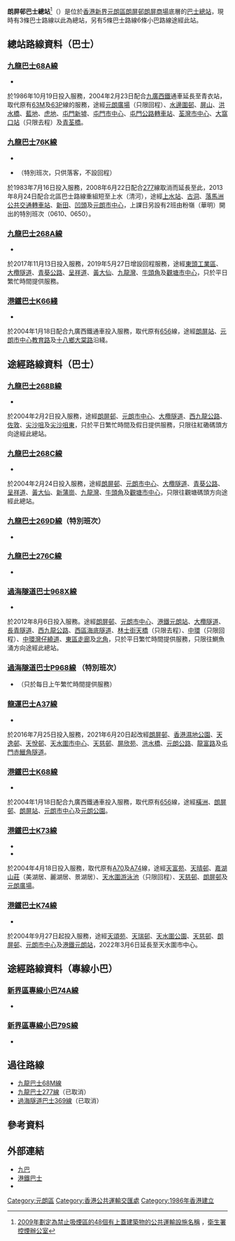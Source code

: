 {{Distinguish|朗屏站公共運輸交匯處}}
{{Infobox HK Bus terminus 
| image= LongPingEstBT2019.jpg
| name= 朗屏邨巴士總站
| engname= Long Ping Estate Bus Terminus
| district= [[元朗區|元朗區]]
| area= [[九巴|九巴]]<br>-元朗市
| street= [[朗屏路|朗屏路]][[朗屏邨#朗屏商場|朗屏商場]]底層
| coordinates= {{Coord|22|27|2.01|N|114|1|22.53|E}}
| opendate= 1986年10月19日
| terminate= 九巴<br>[[九龍巴士68A線|68A]]、[[九龍巴士76K線|76K]]、[[九龍巴士268A線|268A]]<br>[[港鐵巴士|港鐵巴士]]<br>[[港鐵巴士K66線|K66]]、[[港鐵巴士K73線|K73]]（紫牌車特別班次）<br>過海隧道巴士<br>[[過海隧道巴士P968線|P968]]
| via= 九巴<br>[[九龍巴士268B線|268B]]、[[九龍巴士268C線|268C]]、[[九龍巴士269D線|269D（特別班次）]]、[[九龍巴士276C線|276C]] <br>港鐵巴士<br>[[港鐵巴士K68線|K68]]、[[港鐵巴士K73線|K73]]、[[港鐵巴士K74線|K74]]<br>過海隧道巴士<br>[[過海隧道巴士968X線|968X]]、[[過海隧道巴士P968線|P968（特別班次）]]<br>龍運<br>[[龍運巴士A37線|A37]]
| feeder= [[港鐵|港鐵]][[屯馬綫|屯馬綫]][[朗屏站|朗屏站]]
| nearbystreets= [[鳳池路|鳳池路]]、[[福喜街|福喜街]]
| nearbysights= [[朗屏邨#朗屏商場|朗屏商場]]、[[朗屏社區會堂|朗屏社區會堂]]、[[朗屏體育館|朗屏體育館]]
| notes= 
| alternative=
| bgcolor=Green 
| fontcolor= White
}}

'''朗屏邨巴士總站'''<ref>[http://www.tco.gov.hk/tc_chi/legislation/covered_pti.html 2009年劃定為禁止吸煙區的48個有上蓋建築物的公共運輸設施名稱] {{Wayback|url=http://www.tco.gov.hk/tc_chi/legislation/covered_pti.html |date=20141108232915 }}，[[衛生署控煙辦公室|衛生署控煙辦公室]]</ref>（{{lang-en|'''Long Ping Estate Bus Terminus'''}}）是位於[[香港|香港]][[新界|新界]][[元朗區|元朗區]][[朗屏邨|朗屏邨]][[朗屏邨#朗屏商場|朗屏商場]]底層的[[巴士總站|巴士總站]]，現時有3條巴士路線以此為總站，另有5條巴士路線6條小巴路線途經此站。

==總站路線資料（巴士）==
===[[九龍巴士68A線|九龍巴士68A線]]=== 
*{{HK Bus Route KLNT|68A|inline}}
於1986年10月19日投入服務，2004年2月23日配合[[九廣西鐵|九廣西鐵]]通車延長至青衣站，取代原有[[九龍巴士63M線|63M]]及[[九龍巴士63P線|63P]]線的服務，途經[[元朗廣場|元朗廣場]]（只限回程）、[[水邊圍邨|水邊圍邨]]、[[屏山_(香港)|屏山]]、[[洪水橋|洪水橋]]、[[藍地|藍地]]、[[虎地|虎地]]、[[屯門新墟|屯門新墟]]、[[屯門市中心|屯門市中心]]、[[屯門公路轉車站|屯門公路轉車站]]、[[荃灣市中心|荃灣市中心]]、[[大窩口站|大窩口站]]（只限去程）及[[青荃橋|青荃橋]]。

===[[九龍巴士76K線|九龍巴士76K線]]=== 
*{{HK Bus Route KLNT|76K|inline}}
*{{HK Bus Route KLNT|76K|special}}（特別班次，只供落客，不設回程）
於1983年7月16日投入服務，2008年6月22日配合[[九龍巴士277線|277]]線取消而延長至此，2013年8月24日配合北區巴士路線重組短至上水（清河），途經[[上水站_(香港)|上水站]]、[[古洞|古洞]]、[[落馬洲公共交通轉車站|落馬洲公共交通轉車站]]、[[新田_(香港)|新田]]、[[凹頭|凹頭]]及[[元朗市中心|元朗市中心]]，上課日另設有2班由粉嶺（華明）開出的特別班次（0610、0650）。

===[[九龍巴士268A線|九龍巴士268A線]]=== 
*{{HK Bus Route KLNT|268A|inline}}
於2017年11月13日投入服務，2019年5月27日增設回程服務，途經[[東頭工業區|東頭工業區]]、[[大欖隧道|大欖隧道]]、[[青葵公路|青葵公路]]、[[呈祥道|呈祥道]]、[[黃大仙_(香港地方)|黃大仙]]、[[九龍灣|九龍灣]]、[[牛頭角|牛頭角]]及[[觀塘市中心|觀塘市中心]]，只於平日繁忙時間提供服務。

===[[港鐵巴士K66綫|港鐵巴士K66綫]]=== 
*{{HK Bus Route KLNT|K66|inline}}
於2004年1月18日配合九廣西鐵通車投入服務，取代原有[[九鐵巴士656線|656]]線，途經[[朗屏站|朗屏站]]、[[元朗市中心|元朗市中心]][[教育路_(香港)|教育路]]及[[十八鄉|十八鄉]][[大棠路|大棠路]]沿綫。

==途經路線資料（巴士）==
===[[九龍巴士268B線|九龍巴士268B線]]===
*{{HK Bus Route KLNT|268B|inline}}
於2004年2月2日投入服務，途經[[朗屏邨|朗屏邨]]、[[元朗市中心|元朗市中心]]、[[大欖隧道|大欖隧道]]、[[西九龍公路|西九龍公路]]、[[佐敦|佐敦]]、[[尖沙咀|尖沙咀]]及[[尖沙咀東|尖沙咀東]]，只於平日繁忙時間及假日提供服務，只限往紅磡碼頭方向途經此總站。

===[[九龍巴士268C線|九龍巴士268C線]]===
*{{HK Bus Route KLNT|268C|inline}}
於2004年2月24日投入服務，途經[[朗屏邨|朗屏邨]]、[[元朗市中心|元朗市中心]]、[[大欖隧道|大欖隧道]]、[[青葵公路|青葵公路]]、[[呈祥道|呈祥道]]、[[黃大仙_(香港地方)|黃大仙]]、[[新蒲崗|新蒲崗]]、[[九龍灣|九龍灣]]、[[牛頭角|牛頭角]]及[[觀塘市中心|觀塘市中心]]，只限往觀塘碼頭方向途經此總站。

===[[九龍巴士269D線|九龍巴士269D線]]（特別班次）===
*{{HK Bus Route KLNT|269D|special}}

===[[九龍巴士276C線|九龍巴士276C線]]===
*{{HK Bus Route KLNT|276C|inline}}

===[[過海隧道巴士968X線|過海隧道巴士968X線]]===
*{{HK Bus Route Cross Harbour|968X|inline}}
於2012年8月6日投入服務。途經[[朗屏邨|朗屏邨]]、[[元朗市中心|元朗市中心]]、[[港鐵|港鐵]][[元朗站_(西鐵綫)|元朗站]]、[[大欖隧道|大欖隧道]]、[[長青隧道|長青隧道]]、[[西九龍公路|西九龍公路]]、[[西區海底隧道|西區海底隧道]]、[[林士街天橋|林士街天橋]]（只限去程）、[[中環|中環]]（只限回程）、[[中環灣仔繞道|中環灣仔繞道]]、[[東區走廊|東區走廊]]及[[北角|北角]]，只於平日繁忙時間提供服務，只限往鰂魚涌方向途經此總站。

===[[過海隧道巴士P968線|過海隧道巴士P968線]] （特別班次）=== 
*{{HK Bus Route Cross Harbour|P968|special}}（只於每日上午繁忙時間提供服務）

===[[龍運巴士A37線|龍運巴士A37線]]===
*{{HK Bus Route Lantau|A37|inline}}
於2016年7月25日投入服務，2021年6月20日起改經[[朗屏邨|朗屏邨]]、[[香港濕地公園|香港濕地公園]]、[[天逸邨|天逸邨]]、[[天悅邨|天悅邨]]、[[天水圍市中心|天水圍市中心]]、[[天慈邨|天慈邨]]、[[屏欣苑|屏欣苑]]、[[洪水橋|洪水橋]]、[[元朗公路|元朗公路]]、[[龍富路|龍富路]]及[[屯門赤鱲角隧道|屯門赤鱲角隧道]]。

===[[港鐵巴士K68線|港鐵巴士K68線]]=== 
*{{HK Bus Route KLNT|K68|inline}}
於2004年1月18日配合九廣西鐵通車投入服務，取代原有[[九鐵巴士656線|656]]線，途經[[橫洲_(元朗)|橫洲]]、[[朗屏邨|朗屏邨]]、[[朗屏站|朗屏站]]、[[元朗市中心|元朗市中心]]及[[元朗公園|元朗公園]]。

===[[港鐵巴士K73線|港鐵巴士K73線]]=== 
*{{HK Bus Route KLNT|K73|inline}}
*{{HK Bus Route KLNT|K73|special1}}
於2004年4月18日投入服務，取代原有[[九鐵巴士A70線|A70]]及[[九鐵巴士A74線|A74]]線，途經[[天富苑|天富苑]]、[[天晴邨|天晴邨]]、[[嘉湖山莊|嘉湖山莊]]（美湖居、麗湖居、景湖居）、[[天水圍游泳池|天水圍游泳池]]（只限回程）、[[天慈邨|天慈邨]]、[[朗屏邨|朗屏邨]]及[[元朗廣場|元朗廣場]]。

===[[港鐵巴士K74線|港鐵巴士K74線]]=== 
*{{HK Bus Route KLNT|K74|inline}}
於2004年9月27日起投入服務，途經[[天頌苑|天頌苑]]、[[天瑞邨|天瑞邨]]、[[天水圍公園|天水圍公園]]、[[天慈邨|天慈邨]]、[[朗屏邨|朗屏邨]]、[[元朗市中心|元朗市中心]]及[[港鐵|港鐵]][[元朗站_(屯馬綫)|元朗站]]，2022年3月6日延長至天水圍市中心。

==途經路線資料（專線小巴）==
===[[新界區專線小巴74A線|新界區專線小巴74A線]]===
*{{HK MiniBus Route NT Show:74A|format=inline}}

===[[新界區專線小巴79S線|新界區專線小巴79S線]]===
*{{HK MiniBus Route NT Show:79S|format=inline}}

==過往路線==
* [[九龍巴士68M線|九龍巴士68M線]]
* [[九龍巴士277線|九龍巴士277線]]（已取消）
* [[過海隧道巴士369線|過海隧道巴士369線]]（已取消）

==參考資料==
{{Reflist}}

==外部連結==
{{Commonscat|Long Ping Estate Bus Terminus}}
*[http://www.kmb.hk 九巴] {{Wayback|url=http://www.kmb.hk/ |date=20121206050156 }}
*[http://mtr.com.hk/ch/customer/services/bus_rf_index.html 港鐵巴士] {{Wayback|url=http://mtr.com.hk/ch/customer/services/bus_rf_index.html |date=20141112184644 }}
*{{Wikia|hkbus|香港巴士大典|朗屏邨總站}}

{{香港元朗區巴士總站列表}}

[[Category:元朗區|Category:元朗區]]
[[Category:香港公共運輸交匯處|Category:香港公共運輸交匯處]]

[[Category:1986年香港建立|Category:1986年香港建立]]